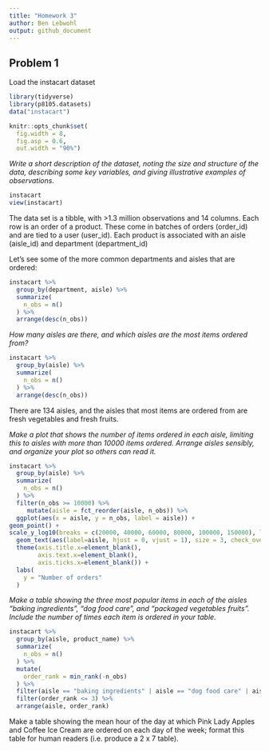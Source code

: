 ```yaml
---
title: "Homework 3"
author: Ben Lebwohl
output: github_document
---
```


## Problem 1

Load the instacart dataset
```r
library(tidyverse)
library(p8105.datasets)
data("instacart")

knitr::opts_chunk$set(
  fig.width = 8,
  fig.asp = 0.6,
  out.width = "90%")
```

_Write a short description of the dataset, noting the size and structure of the data, describing some key variables, and giving illustrative examples of observations._

```r
instacart
view(instacart)
```

The data set is a tibble, with >1.3 million observations and 14 columns. Each row is an order of a product. These come in batches of orders (order_id) and are tied to a user (user_id). Each product is associated with an aisle (aisle_id) and department (department_id)

Let's see some of the more common departments and aisles that are ordered:

```r
instacart %>% 
  group_by(department, aisle) %>% 
  summarize(
    n_obs = n()
  ) %>% 
  arrange(desc(n_obs))
```

_How many aisles are there, and which aisles are the most items ordered from?_

```r
instacart %>% 
  group_by(aisle) %>% 
  summarize(
    n_obs = n()
  ) %>% 
  arrange(desc(n_obs))
```

There are 134 aisles, and the aisles that most items are ordered from are fresh vegetables and fresh fruits.

_Make a plot that shows the number of items ordered in each aisle, limiting this to aisles with more than 10000 items ordered. Arrange aisles sensibly, and organize your plot so others can read it._

```r
instacart %>% 
  group_by(aisle) %>% 
  summarize(
    n_obs = n()
  ) %>% 
  filter(n_obs >= 10000) %>% 
     mutate(aisle = fct_reorder(aisle, n_obs)) %>% 
  ggplot(aes(x = aisle, y = n_obs, label = aisle)) +
geom_point() +
scale_y_log10(breaks = c(20000, 40000, 60000, 80000, 100000, 150000), labels = c("20000", "40000", "60000", "80000", "100000", "150000")) +
  geom_text(aes(label=aisle, hjust = 0, vjust = 1), size = 3, check_overlap = TRUE) +
  theme(axis.title.x=element_blank(),
        axis.text.x=element_blank(),
        axis.ticks.x=element_blank()) +
  labs(
    y = "Number of orders" 
  )
```


_Make a table showing the three most popular items in each of the aisles “baking ingredients”, “dog food care”, and “packaged vegetables fruits”. Include the number of times each item is ordered in your table._
```r
instacart %>% 
  group_by(aisle, product_name) %>% 
  summarize(
    n_obs = n()
  ) %>% 
  mutate(
    order_rank = min_rank(-n_obs)
  ) %>% 
  filter(aisle == "baking ingredients" | aisle == "dog food care" | aisle == "packaged vegetables fruits") %>% 
  filter(order_rank <= 3) %>% 
  arrange(aisle, order_rank)
```


Make a table showing the mean hour of the day at which Pink Lady Apples and Coffee Ice Cream are ordered on each day of the week; format this table for human readers (i.e. produce a 2 x 7 table).

